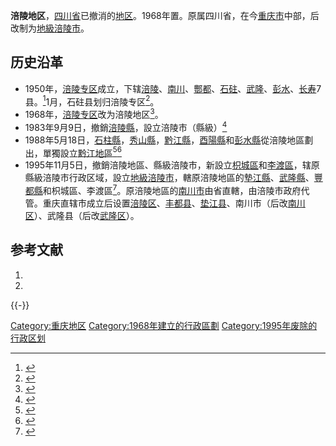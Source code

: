 {{Infobox Former Subdivision
|native_name = 
|conventional_long_name = 四川省涪陵地区
|common_name=涪陵
|subdivision = [[地区行政公署|地区]](1949-1995)
|nation = {{PRC}}[[四川省|四川省]]
|year_start = 1949年
|event_start = 
|date_start = 
|year_end = 1995年
|event_end = 
|date_end = 
|p1 = 涪陵专区
|s1 = 涪陵市 (地级市)
|image_flag = 
|image_coat = 
|image_map = Location of Fuling Prefecture within Sichuan.png
|image_map_caption = 涪陵地区在四川省内的位置
|capital = 
|common_languages       =
|stat_year1             = 
|stat_area1             = 
|stat_pop1              = 
}}
'''涪陵地区'''，[[四川省|四川省]]已撤消的[[地区行政公署|地区]]。1968年置。原属四川省，在今[[重庆市|重庆市]]中部，后改制为[[涪陵市_(地级市)|地級涪陵市]]。

==历史沿革==
*1950年，[[涪陵专区|涪陵专区]]成立，下辖[[涪陵县|涪陵]]、[[南川縣|南川]]、[[酆都县|酆都]]、[[石砫县|石砫]]、[[武隆县|武隆]]、[[彭水县|彭水]]、[[长寿县_(明夏)|长寿]]7县。<ref name="fl2">{{Cite web|title=建置沿革|url=http://www.fl.gov.cn/zjfl/jzyg/202003/t20200329_6575827.html|accessdate=2020-12-10|date=2015-04-07|publisher=重庆市涪陵区人民政府|archive-date=2020-08-20|archive-url=https://web.archive.org/web/20200820002828/http://www.fl.gov.cn/zjfl/jzyg/202003/t20200329_6575827.html|dead-url=no}}</ref>1月，石砫县划归涪陵专区<ref name=":13">{{Cite web|title=历史沿革|url=http://www.wz.gov.cn/zjwz/lsyg/202003/t20200331_6847589.html|publisher=万州区党史和地方志研究室|access-date=2021-07-20|archive-date=2020-11-22|archive-url=https://web.archive.org/web/20201122153142/http://www.wz.gov.cn/zjwz/lsyg/202003/t20200331_6847589.html|dead-url=no}}</ref>。
*1968年，[[涪陵专区|涪陵专区]]改为涪陵地区<ref name="fl3">{{Cite web|title=建置沿革|url=http://www.fl.gov.cn/zjfl/jzyg/202003/t20200329_6575827.html|accessdate=2020-12-10|date=2015-04-07|publisher=重庆市涪陵区人民政府|archive-date=2020-08-20|archive-url=https://web.archive.org/web/20200820002828/http://www.fl.gov.cn/zjfl/jzyg/202003/t20200329_6575827.html|dead-url=no}}</ref>。
*1983年9月9日，撤銷[[涪陵縣|涪陵縣]]，設立涪陵市（縣級）<ref name=":15">{{Cite web|title=中华人民共和国行政区划（1983年）|url=http://www.gov.cn/test/2007-03/23/content_559123.htm|date=2007-03-23|publisher=[[中国政府网|中国政府网]]|access-date=2021-07-20|archive-date=2021-07-20|archive-url=https://web.archive.org/web/20210720164458/http://www.gov.cn/test/2007-03/23/content_559123.htm|dead-url=no}}</ref>
*1988年5月18日，[[石柱縣|石柱縣]]，[[秀山縣|秀山縣]]，[[黔江縣|黔江縣]]，[[酉陽縣|酉陽縣]]和[[彭水縣|彭水縣]]從涪陵地區劃出，單獨設立[[黔江地區|黔江地區]]<ref name="fl">{{Cite web|title=建置沿革|url=http://www.fl.gov.cn/zjfl/jzyg/202003/t20200329_6575827.html|accessdate=2020-12-10|date=2015-04-07|publisher=重庆市涪陵区人民政府|archive-date=2020-08-20|archive-url=https://web.archive.org/web/20200820002828/http://www.fl.gov.cn/zjfl/jzyg/202003/t20200329_6575827.html|dead-url=no}}</ref><ref name=":12">{{Cite web|title=历史沿革|url=http://www.qianjiang.gov.cn/zjqj/lsyg/201912/t20191210_958737.html|date=2021-06-03|publisher=重庆市黔江区人民政府|access-date=2021-07-20|archive-date=2021-07-23|archive-url=https://web.archive.org/web/20210723030917/https://www.qianjiang.gov.cn/zjqj/lsyg/201912/t20191210_958737.html|dead-url=no}}</ref>
*1995年11月5日，撤銷涪陵地區、縣級涪陵市，新設立[[枳城區|枳城區]]和[[李渡區|李渡區]]，辖原縣級涪陵市行政区域，設立[[涪陵市_(地级市)|地級涪陵市]]，轄原涪陵地區的[[墊江縣|墊江縣]]、[[武隆縣|武隆縣]]、[[豐都縣|豐都縣]]和枳城區、李渡區<ref>{{Cite wikisource|title=zh:国务院关于同意四川省撤销涪陵地区设立地级涪陵市的批复|author=中华人民共和国国务院|date=1995-11-05}}</ref>。原涪陵地區的[[南川市|南川市]]由省直轄，由涪陵市政府代管。重庆直辖市成立后设置[[涪陵区|涪陵区]]、[[丰都县|丰都县]]、[[垫江县|垫江县]]、南川市（后改[[南川区|南川区]]）、武隆县（后改[[武隆区|武隆区]]）。

== 参考文献 ==
{{Wikisource|国务院关于同意四川省撤销涪陵地区设立地级涪陵市的批复}}
# {{Cite book | author = 戴均良等 | title = 《中国古今地名大词典》 | location = 上海 | publisher = 上海辞书出版社 | date = 2005 | language = zh-hans }}
# {{Cite book | author = 史为乐 | title = 《中华人民共和国政区沿革（1949-2002）》 | location = 北京 | publisher = 人民出版社 | date = 2006 | language = zh-hans }}
{{reflist}}
{{-}}
{{四川省历史二级政区|nocat}}
[[Category:重庆地区|Category:重庆地区]]
[[Category:1968年建立的行政區劃|Category:1968年建立的行政區劃]]
[[Category:1995年废除的行政区划|Category:1995年废除的行政区划]]